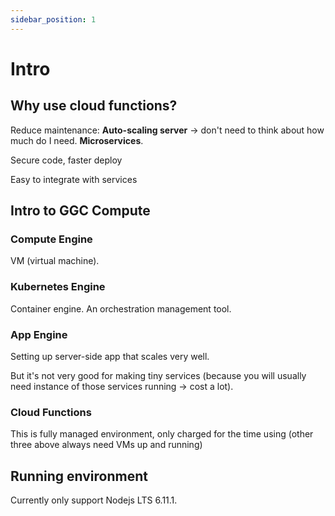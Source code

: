 ```yaml
---
sidebar_position: 1
---
```


# Intro

## Why use cloud functions?

Reduce maintenance: **Auto-scaling server** -> don't need to think about how much do I need. **Microservices**.

Secure code, faster deploy

Easy to integrate with services

## Intro to GGC Compute

### Compute Engine

VM (virtual machine).

### Kubernetes Engine

Container engine. An orchestration management tool.

### App Engine

Setting up server-side app that scales very well.

But it's not very good for making tiny services (because you will usually need instance of those services running -> cost a lot).

### Cloud Functions

This is fully managed environment, only charged for the time using (other three above always need VMs up and running)

## Running environment

Currently only support Nodejs LTS 6.11.1.
